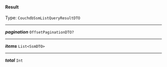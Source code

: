 


#### Result

Type: `CouchdbSsmListQueryResultDTO`

---

***pagination*** `OffsetPaginationDTO?`

---

***items*** `List<SsmDTO>`

---

***total*** `Int`
